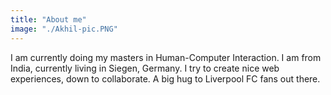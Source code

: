 ```yaml
---
title: "About me"
image: "./Akhil-pic.PNG"
---
```



I am currently doing my masters in Human-Computer Interaction. I am from India, currently living in Siegen, Germany. I try to create nice web experiences, down to collaborate. A big hug to Liverpool FC fans out there.
